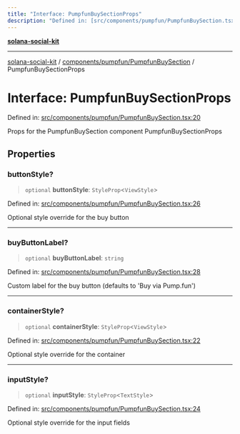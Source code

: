 ```yaml
---
title: "Interface: PumpfunBuySectionProps"
description: "Defined in: [src/components/pumpfun/PumpfunBuySection.tsx:20](https://github.com/SendArcade/solana-social-starter/blob/bd4b3556b8f469c27ebb06f4df65b3a36b43ba3b/src/components/pumpfun/PumpfunBuySection.tsx#L20)"
---
```


[**solana-social-kit**](../../../../README.mdx)

***

[solana-social-kit](../../../../README.mdx) / [components/pumpfun/PumpfunBuySection](../README.mdx) / PumpfunBuySectionProps

# Interface: PumpfunBuySectionProps

Defined in: [src/components/pumpfun/PumpfunBuySection.tsx:20](https://github.com/SendArcade/solana-social-starter/blob/bd4b3556b8f469c27ebb06f4df65b3a36b43ba3b/src/components/pumpfun/PumpfunBuySection.tsx#L20)

Props for the PumpfunBuySection component
 PumpfunBuySectionProps

## Properties

### buttonStyle?

> `optional` **buttonStyle**: `StyleProp`\<`ViewStyle`\>

Defined in: [src/components/pumpfun/PumpfunBuySection.tsx:26](https://github.com/SendArcade/solana-social-starter/blob/bd4b3556b8f469c27ebb06f4df65b3a36b43ba3b/src/components/pumpfun/PumpfunBuySection.tsx#L26)

Optional style override for the buy button

***

### buyButtonLabel?

> `optional` **buyButtonLabel**: `string`

Defined in: [src/components/pumpfun/PumpfunBuySection.tsx:28](https://github.com/SendArcade/solana-social-starter/blob/bd4b3556b8f469c27ebb06f4df65b3a36b43ba3b/src/components/pumpfun/PumpfunBuySection.tsx#L28)

Custom label for the buy button (defaults to 'Buy via Pump.fun')

***

### containerStyle?

> `optional` **containerStyle**: `StyleProp`\<`ViewStyle`\>

Defined in: [src/components/pumpfun/PumpfunBuySection.tsx:22](https://github.com/SendArcade/solana-social-starter/blob/bd4b3556b8f469c27ebb06f4df65b3a36b43ba3b/src/components/pumpfun/PumpfunBuySection.tsx#L22)

Optional style override for the container

***

### inputStyle?

> `optional` **inputStyle**: `StyleProp`\<`TextStyle`\>

Defined in: [src/components/pumpfun/PumpfunBuySection.tsx:24](https://github.com/SendArcade/solana-social-starter/blob/bd4b3556b8f469c27ebb06f4df65b3a36b43ba3b/src/components/pumpfun/PumpfunBuySection.tsx#L24)

Optional style override for the input fields
